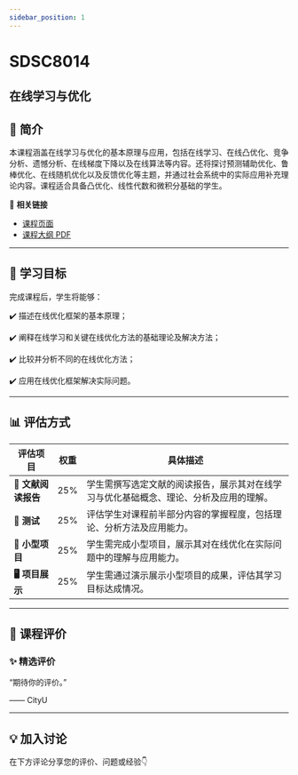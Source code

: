 ```yaml
---
sidebar_position: 1
---
```


# SDSC8014
## 在线学习与优化

## **📘 简介**
本课程涵盖在线学习与优化的基本原理与应用，包括在线学习、在线凸优化、竞争分析、遗憾分析、在线梯度下降以及在线算法等内容。还将探讨预测辅助优化、鲁棒优化、在线随机优化以及反馈优化等主题，并通过社会系统中的实际应用补充理论内容。课程适合具备凸优化、线性代数和微积分基础的学生。

🔗 **相关链接**
- [课程页面](https://www.cityu.edu.hk/catalogue/pg/202425/course/SDSC8014.htm)
- [课程大纲 PDF](https://www.cityu.edu.hk/catalogue/pg/202425/course/SDSC8014.pdf)

---

## **🎯 学习目标**

完成课程后，学生将能够：

✔️ 描述在线优化框架的基本原理；

✔️ 阐释在线学习和关键在线优化方法的基础理论及解决方法；

✔️ 比较并分析不同的在线优化方法；

✔️ 应用在线优化框架解决实际问题。

---

## **📊 评估方式**

| **评估项目**             | **权重** | **具体描述**                                                                                       |
|-------------------------|---------|---------------------------------------------------------------------------------------------------|
| **📄 文献阅读报告**        | 25%     | 学生需撰写选定文献的阅读报告，展示其对在线学习与优化基础概念、理论、分析及应用的理解。                    |
| **📄 测试**              | 25%     | 评估学生对课程前半部分内容的掌握程度，包括理论、分析方法及应用能力。                                   |
| **📝 小型项目**           | 25%     | 学生需完成小型项目，展示其对在线优化在实际问题中的理解与应用能力。                                     |
| **🖥️ 项目展示**           | 25%     | 学生需通过演示展示小型项目的成果，评估其学习目标达成情况。                                             |

---

## **💬 课程评价**

### ✨ **精选评价**
<div className={commentStyles.commentBox}>
    <p className={commentStyles.commentText}>
        “期待你的评价。”
    </p>
    <p className={commentStyles.commentAuthor}>—— CityU</p>
</div>

---


## **💡 加入讨论**

在下方评论分享您的评价、问题或经验👇
<Utterances />